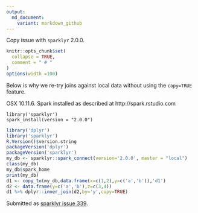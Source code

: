 ```yaml
---
output:
  md_document:
    variant: markdown_github
---
```


Copy issue with `sparklyr` 2.0.0.

<!-- Generated from .Rmd. Please edit that file -->

```r
knitr::opts_chunk$set(
  collapse = TRUE,
  comment = " # "
)
options(width =100)
```

Below is why we re-try joins against local data without using the
`copy=TRUE` feature.

OSX 10.11.6.
Spark installed as described at http://spark.rstudio.com

```
library('sparklyr')
spark_install(version = "2.0.0")
```

```r
library('dplyr')
library('sparklyr')
R.Version()$version.string
packageVersion('dplyr')
packageVersion('sparklyr')
my_db <- sparklyr::spark_connect(version='2.0.0', master = "local")
class(my_db)
my_db$spark_home
print(my_db)
d1 <- copy_to(my_db,data.frame(x=c(1,2),y=c('a','b')),'d1')
d2 <- data.frame(y=c('a','b'),z=c(3,4))
d1 %>% dplyr::inner_join(d2,by='y',copy=TRUE)
```

Submitted as [sparklyr issue 339](https://github.com/rstudio/sparklyr/issues/339).

